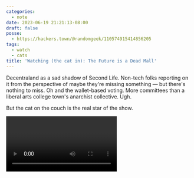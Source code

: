 ```yaml
---
categories:
  - note
date: 2023-06-19 21:21:13-08:00
draft: false
posse:
  - https://hackers.town/@randomgeek/110574915414856205
tags:
  - watch
  - cats
title: 'Watching (the cat in): The Future is a Dead Mall'
---
```


Decentraland as a sad shadow of Second Life.
Non-tech folks reporting on it from the perspective of maybe they're missing something —
but there's nothing to miss.
Oh and the wallet-based voting.
More committees than a liberal arts college town's anarchist collective.
Ugh.

But the cat on the couch is the real star of the show.

<Video id="EiZhdpLXZ8Q" />
